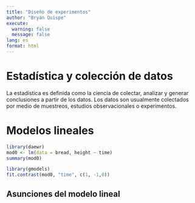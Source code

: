```yaml
---
title: "Diseño de experimentos"
author: "Bryan Quispe"
execute: 
  warning: false
  message: false
lang: es
format: html
---
```


# Estadística y colección de datos

La estadística es definida como la ciencia de colectar, analizar y generar conclusiones a partir de los datos. Los datos son usualmente colectados por medio de muestreos, estudios observacionales o experimentos.

# Modelos lineales

```r
library(daewr)
mod0 <- lm(data = bread, height ~ time)
summary(mod0)
```

```r
library(gmodels)
fit.contrast(mod0, "time", c(1, -1,0))
```

## Asunciones del modelo lineal
